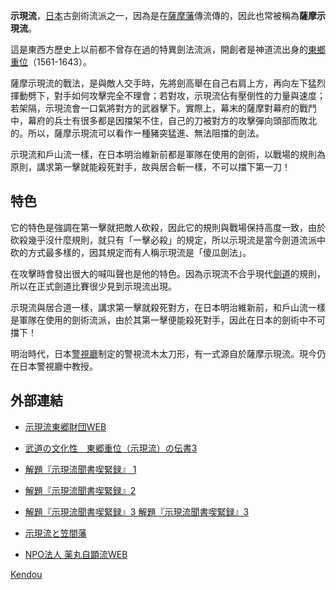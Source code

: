 {{expand|time=2010-06-06T04:08:48+00:00}}
{{japanese|japanese=示現流|kana=じげんりゅう|romaji=Jigenryū}}
'''示現流'''，[[日本|日本]]古劍術流派之一，因為是在[[薩摩藩|薩摩藩]]傳流傳的，因此也常被稱為'''薩摩示現流'''。

這是東西方歷史上以前都不曾存在過的特異劍法流派，開創者是神道流出身的[[東鄉重位|東鄉重位]]（1561-1643）。

薩摩示現流的戰法，是與敵人交手時，先將劍高舉在自己右肩上方，再向左下猛烈揮動劈下，對手如何攻擊完全不理會；若對攻，示現流佔有壓倒性的力量與速度；若架隔，示現流會一口氣將對方的武器擊下。實際上，幕末的薩摩對幕府的戰鬥中，幕府的兵士有很多都是因擋架不住，自己的刀被對方的攻擊彈向頭部而敗北的。所以，薩摩示現流可以看作一種豬突猛進、無法阻擋的劍法。

示現流和戶山流一樣，在日本明治維新前都是軍隊在使用的劍術，以戰場的規則為原則，講求第一擊就能殺死對手，故與居合斬一樣，不可以擋下第一刀！

==特色==
它的特色是強調在第一擊就把敵人砍殺，因此它的規則與戰場保持高度一致，由於砍殺幾乎沒什麼規則，就只有「一擊必殺」的規定，所以示現流是當今劍道流派中砍的方式最多樣的，因其規定而有人稱示現流是「傻瓜劍法」。

在攻擊時會發出很大的喊叫聲也是他的特色。因為示現流不合乎現代[[劍道|劍道]]的規則，所以在正式劍道比賽很少見到示現流出現。

示現流與居合道一樣，講求第一擊就殺死對方，在日本明治維新前，和戶山流一樣是軍隊在使用的劍術流派，由於其第一擊便能殺死對手，因此在日本的劍術中不可擋下！

明治時代，日本[[警視廳|警視廳]]制定的警視流木太刀形，有一式源自於薩摩示現流。現今仍在日本警視廳中教授。

==外部連結==
*{{ja}}[http://www.jigen-ryu.com/ 示現流東郷財団WEB] {{Wayback|url=http://www.jigen-ryu.com/ |date=20100611100548 }}
*{{ja}}[http://www.lib.nifs-k.ac.jp/HPBU/annals/an7/7-65/7-65_1.html 武道の文化性　東郷重位（示現流）の伝書3] {{Wayback|url=http://www.lib.nifs-k.ac.jp/HPBU/annals/an7/7-65/7-65_1.html |date=20070928123646 }}
*{{ja}}[http://www.lib.nifs-k.ac.jp/HPBU/annals/an14/14-103/14-103_1.html 解題『示現流聞書喫緊録』 1] {{Wayback|url=http://www.lib.nifs-k.ac.jp/HPBU/annals/an14/14-103/14-103_1.html |date=20070928123757 }}
*{{ja}}[http://www.lib.nifs-k.ac.jp/HPBU/annals/an15/15-115/15-115_1.html 解題『示現流聞書喫緊録』2] {{Wayback|url=http://www.lib.nifs-k.ac.jp/HPBU/annals/an15/15-115/15-115_1.html |date=20070928123653 }}
*{{ja}}[http://www.lib.nifs-k.ac.jp/HPBU/annals/an16/16-109/16-109_1.html 解題『示現流聞書喫緊録』3 解題『示現流聞書喫緊録』3] {{Wayback|url=http://www.lib.nifs-k.ac.jp/HPBU/annals/an16/16-109/16-109_1.html |date=20070928122811 }}
*{{ja}}[http://www.mars.dti.ne.jp/~asanos/jigenryu.html 示現流と笠間藩] {{Wayback|url=http://www.mars.dti.ne.jp/~asanos/jigenryu.html |date=20100418123852 }}
*{{ja}}[https://web.archive.org/web/20090427055138/http://www.rivo.mediatti.net/~hiken/ NPO法人 薬丸自顕流WEB]

[[Category:日本劍術流派|Kendou]]